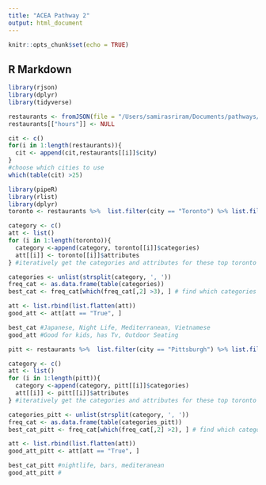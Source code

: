 ```yaml
---
title: "ACEA Pathway 2"
output: html_document
---
```


```r
knitr::opts_chunk$set(echo = TRUE)
```

## R Markdown

```r
library(rjson)
library(dplyr)
library(tidyverse)

restaurants <- fromJSON(file = "/Users/samirasriram/Documents/pathways/pw-2/rest3.json") # read in json data
restaurants[["hours"]] <- NULL  
```


```r
cit <- c()
for(i in 1:length(restaurants)){
  cit <- append(cit,restaurants[[i]]$city)
}
#choose which cities to use 
which(table(cit) >25)
```

```r
library(pipeR)
library(rlist)
library(dplyr)
toronto <- restaurants %>%  list.filter(city == "Toronto") %>% list.filter(stars >=4.5) %>% list.filter(review_count >=10) #find toronto based restaurants with an average review greater than 4.5 stars with more than 10 reviews. 

category <- c()
att <- list()
for (i in 1:length(toronto)){
  category <-append(category, toronto[[i]]$categories) 
  att[[i]] <- toronto[[i]]$attributes
} #iteratively get the categories and attributes for these top toronto restaurants 

categories <- unlist(strsplit(category, ', '))
freq_cat <- as.data.frame(table(categories))
best_cat <- freq_cat[which(freq_cat[,2] >3), ] # find which categories have more than 3 occurrences 

att <- list.rbind(list.flatten(att))
good_att <- att[att == "True", ] 

best_cat #Japanese, Night Life, Mediterranean, Vietnamese
good_att #Good for kids, has Tv, Outdoor Seating
```

```r
pitt <- restaurants %>%  list.filter(city == "Pittsburgh") %>% list.filter(stars >=4.5) %>% list.filter(review_count >=5) #find pitssburgh based restaurants with an average review greater than 4.5 stars with more than 10 reviews. 

category <- c()
att <- list()
for (i in 1:length(pitt)){
  category <-append(category, pitt[[i]]$categories) 
  att[[i]] <- pitt[[i]]$attributes
} #iteratively get the categories and attributes for these top toronto restaurants 

categories_pitt <- unlist(strsplit(category, ', '))
freq_cat <- as.data.frame(table(categories_pitt))
best_cat_pitt <- freq_cat[which(freq_cat[,2] >2), ] # find which categories have more than 3 occurrences 

att <- list.rbind(list.flatten(att))
good_att_pitt <- att[att == "True", ] 

best_cat_pitt #nightlife, bars, mediteranean 
good_att_pitt # 
```
